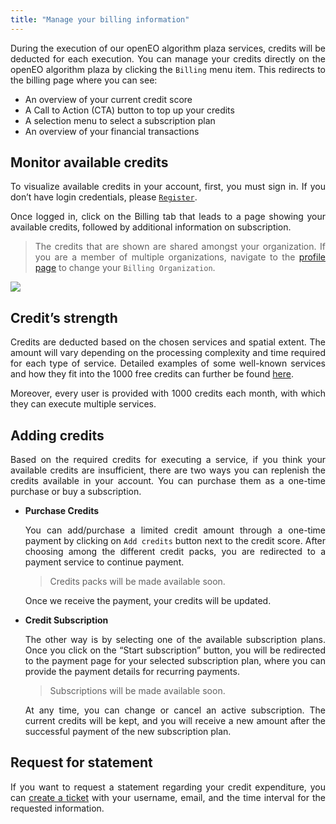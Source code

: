 ```yaml
---
title: "Manage your billing information"
---
```


<div style="text-align: justify">

<!-- <div style="width: 100%; text-align: center">
<img src="Developers/EOplaza/fig/billing.png" alt="Sign In"
width="800" height="400" />
</div> -->

During the execution of our openEO algorithm plaza services, credits will be deducted for each execution. 
You can manage your credits directly on the openEO algorithm plaza by clicking the ```Billing``` menu item. This redirects to the billing page where you can see:

* An overview of your current credit score
* A Call to Action (CTA) button to top up your credits 
* A selection menu to select a subscription plan 
* An overview of your financial transactions

## Monitor available credits

To visualize available credits in your account, first, you must sign in. If you don't have login credentials, please [```Register```](CreateAccount.qmd).
    
Once logged in, click on the Billing tab that leads to a page showing your available credits, followed by additional information on subscription.

> The credits that are shown are shared amongst your organization. If you are a member of multiple organizations, navigate to the [profile page](ManageProfile.qmd) to change your `Billing Organization`.

![](../_images/billing.png)

## Credit's strength

Credits are deducted based on the chosen services and spatial extent.
The amount will vary depending on the processing complexity and time required for each type of service.
Detailed examples of some well-known services and how they fit into the 1000 free credits can further be found [here](Strength.qmd).

Moreover, every user is provided with 1000 credits each month, with which they can execute multiple services.

 
## Adding credits

Based on the required credits for executing a service, if you think your available credits are insufficient, there are two ways you can replenish the credits available in your account. 
You can purchase them as a one-time purchase or buy a subscription. 


* **Purchase Credits**

  You can add/purchase a limited credit amount through a one-time payment by clicking on ```Add credits``` button next to the credit score. After choosing among the different credit packs, you are redirected to a payment service to continue payment.

   > Credits packs will be made available soon.

    Once we receive the payment, your credits will be updated. 

* **Credit Subscription**

    The other way is by selecting one of the available subscription plans. Once you click on the "Start subscription" button, you will be redirected to the payment page for your selected subscription plan, where you can provide the payment details for recurring payments. 


   > Subscriptions will be made available soon.

    At any time, you can change or cancel an active subscription. The current credits will be kept, and you will receive a new amount after the successful payment of the new subscription plan.

## Request for statement

If you want to request a statement regarding your credit expenditure, you can [create a ticket](https://helpcenter.dataspace.copernicus.eu/hc/en-gb){target="_blank"} with your username, email, and the time interval for the requested information.
